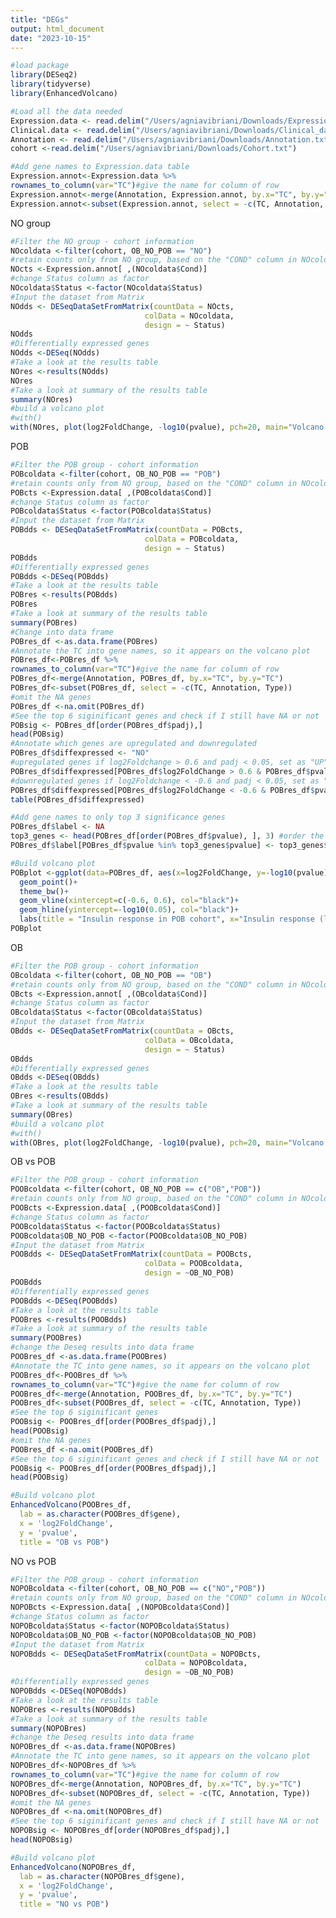 ```yaml
---
title: "DEGs"
output: html_document
date: "2023-10-15"
---
```


```r
#load package
library(DESeq2)
library(tidyverse)
library(EnhancedVolcano)

#Load all the data needed
Expression.data <- read.delim("/Users/agniavibriani/Downloads/ExpressionTable.txt")
Clinical.data <- read.delim("/Users/agniavibriani/Downloads/Clinical_data.txt")
Annotation <- read.delim("/Users/agniavibriani/Downloads/Annotation.txt")
cohort <-read.delim("/Users/agniavibriani/Downloads/Cohort.txt")

#Add gene names to Expression.data table
Expression.annot<-Expression.data %>%
rownames_to_column(var="TC")#give the name for column of row
Expression.annot<-merge(Annotation, Expression.annot, by.x="TC", by.y="TC")
Expression.annot<-subset(Expression.annot, select = -c(TC, Annotation, Type))
```

NO group
```r
#Filter the NO group - cohort information
NOcoldata <-filter(cohort, OB_NO_POB == "NO")
#retain counts only from NO group, based on the "COND" column in NOcoldata information
NOcts <-Expression.annot[ ,(NOcoldata$Cond)]
#change Status column as factor
NOcoldata$Status <-factor(NOcoldata$Status)
#Input the dataset from Matrix
NOdds <- DESeqDataSetFromMatrix(countData = NOcts,
                              colData = NOcoldata,
                              design = ~ Status)
NOdds
#Differentially expressed genes
NOdds <-DESeq(NOdds)
#Take a look at the results table
NOres <-results(NOdds)
NOres
#Take a look at summary of the results table
summary(NOres)
#build a volcano plot
#with() 
with(NOres, plot(log2FoldChange, -log10(pvalue), pch=20, main="Volcano plot NO"))
```
POB
```r
#Filter the POB group - cohort information
POBcoldata <-filter(cohort, OB_NO_POB == "POB")
#retain counts only from NO group, based on the "COND" column in NOcoldata information
POBcts <-Expression.data[ ,(POBcoldata$Cond)]
#change Status column as factor
POBcoldata$Status <-factor(POBcoldata$Status)
#Input the dataset from Matrix
POBdds <- DESeqDataSetFromMatrix(countData = POBcts,
                              colData = POBcoldata,
                              design = ~ Status)
POBdds
#Differentially expressed genes
POBdds <-DESeq(POBdds)
#Take a look at the results table
POBres <-results(POBdds)
POBres
#Take a look at summary of the results table
summary(POBres)
#Change into data frame
POBres_df <-as.data.frame(POBres)
#Annotate the TC into gene names, so it appears on the volcano plot
POBres_df<-POBres_df %>%
rownames_to_column(var="TC")#give the name for column of row
POBres_df<-merge(Annotation, POBres_df, by.x="TC", by.y="TC")
POBres_df<-subset(POBres_df, select = -c(TC, Annotation, Type))
#omit the NA genes
POBres_df <-na.omit(POBres_df)
#See the top 6 siginificant genes and check if I still have NA or not
POBsig <- POBres_df[order(POBres_df$padj),]
head(POBsig)
#Annotate which genes are upregulated and downregulated
POBres_df$diffexpressed <- "NO"
#upregulated genes if log2Foldchange > 0.6 and padj < 0.05, set as "UP" 
POBres_df$diffexpressed[POBres_df$log2FoldChange > 0.6 & POBres_df$pvalue < 0.05] <- "UP"
#downregulated genes if log2Foldchange < -0.6 and padj < 0.05, set as "DOWN"
POBres_df$diffexpressed[POBres_df$log2FoldChange < -0.6 & POBres_df$pvalue < 0.05] <- "DOWN"
table(POBres_df$diffexpressed)

#Add gene names to only top 3 significance genes
POBres_df$label <- NA
top3_genes <- head(POBres_df[order(POBres_df$pvalue), ], 3) #order the pvalue 
POBres_df$label[POBres_df$pvalue %in% top3_genes$pvalue] <- top3_genes$gene

#Build volcano plot
POBplot <-ggplot(data=POBres_df, aes(x=log2FoldChange, y=-log10(pvalue), col=diffexpressed))+
  geom_point()+
  theme_bw()+ 
  geom_vline(xintercept=c(-0.6, 0.6), col="black")+
  geom_hline(yintercept=-log10(0.05), col="black")+
  labs(title = "Insulin response in POB cohort", x="Insulin response (log2FoldChange (h/f))", y="Significance (-log10(pvalue)")
POBplot

```

OB
```r
#Filter the POB group - cohort information
OBcoldata <-filter(cohort, OB_NO_POB == "OB")
#retain counts only from NO group, based on the "COND" column in NOcoldata information
OBcts <-Expression.annot[ ,(OBcoldata$Cond)]
#change Status column as factor
OBcoldata$Status <-factor(OBcoldata$Status)
#Input the dataset from Matrix
OBdds <- DESeqDataSetFromMatrix(countData = OBcts,
                              colData = OBcoldata,
                              design = ~ Status)
OBdds
#Differentially expressed genes
OBdds <-DESeq(OBdds)
#Take a look at the results table
OBres <-results(OBdds)
#Take a look at summary of the results table
summary(OBres)
#build a volcano plot
#with() 
with(OBres, plot(log2FoldChange, -log10(pvalue), pch=20, main="Volcano plot OB"))
```
OB vs POB
```r
#Filter the POB group - cohort information
POOBcoldata <-filter(cohort, OB_NO_POB == c("OB","POB"))
#retain counts only from NO group, based on the "COND" column in NOcoldata information
POOBcts <-Expression.data[ ,(POOBcoldata$Cond)]
#change Status column as factor
POOBcoldata$Status <-factor(POOBcoldata$Status)
POOBcoldata$OB_NO_POB <-factor(POOBcoldata$OB_NO_POB)
#Input the dataset from Matrix
POOBdds <- DESeqDataSetFromMatrix(countData = POOBcts,
                              colData = POOBcoldata,
                              design = ~OB_NO_POB)
POOBdds
#Differentially expressed genes
POOBdds <-DESeq(POOBdds)
#Take a look at the results table
POOBres <-results(POOBdds)
#Take a look at summary of the results table
summary(POOBres)
#change the Deseq results into data frame
POOBres_df <-as.data.frame(POOBres)
#Annotate the TC into gene names, so it appears on the volcano plot
POOBres_df<-POOBres_df %>%
rownames_to_column(var="TC")#give the name for column of row
POOBres_df<-merge(Annotation, POOBres_df, by.x="TC", by.y="TC")
POOBres_df<-subset(POOBres_df, select = -c(TC, Annotation, Type))
#See the top 6 siginificant genes
POOBsig <- POOBres_df[order(POOBres_df$padj),]
head(POOBsig)
#omit the NA genes
POOBres_df <-na.omit(POOBres_df)
#See the top 6 siginificant genes and check if I still have NA or not
POOBsig <- POOBres_df[order(POOBres_df$padj),]
head(POOBsig)

#Build volcano plot
EnhancedVolcano(POOBres_df,
  lab = as.character(POOBres_df$gene),
  x = 'log2FoldChange',
  y = 'pvalue',
  title = "OB vs POB")
```

NO vs POB
```r
#Filter the POB group - cohort information
NOPOBcoldata <-filter(cohort, OB_NO_POB == c("NO","POB"))
#retain counts only from NO group, based on the "COND" column in NOcoldata information
NOPOBcts <-Expression.data[ ,(NOPOBcoldata$Cond)]
#change Status column as factor
NOPOBcoldata$Status <-factor(NOPOBcoldata$Status)
NOPOBcoldata$OB_NO_POB <-factor(NOPOBcoldata$OB_NO_POB)
#Input the dataset from Matrix
NOPOBdds <- DESeqDataSetFromMatrix(countData = NOPOBcts,
                              colData = NOPOBcoldata,
                              design = ~OB_NO_POB)
#Differentially expressed genes
NOPOBdds <-DESeq(NOPOBdds)
#Take a look at the results table
NOPOBres <-results(NOPOBdds)
#Take a look at summary of the results table
summary(NOPOBres)
#change the Deseq results into data frame
NOPOBres_df <-as.data.frame(NOPOBres)
#Annotate the TC into gene names, so it appears on the volcano plot
NOPOBres_df<-NOPOBres_df %>%
rownames_to_column(var="TC")#give the name for column of row
NOPOBres_df<-merge(Annotation, NOPOBres_df, by.x="TC", by.y="TC")
NOPOBres_df<-subset(NOPOBres_df, select = -c(TC, Annotation, Type))
#omit the NA genes
NOPOBres_df <-na.omit(NOPOBres_df)
#See the top 6 siginificant genes and check if I still have NA or not
NOPOBsig <- NOPOBres_df[order(NOPOBres_df$padj),]
head(NOPOBsig)

#Build volcano plot
EnhancedVolcano(NOPOBres_df,
  lab = as.character(NOPOBres_df$gene),
  x = 'log2FoldChange',
  y = 'pvalue',
  title = "NO vs POB")
```

